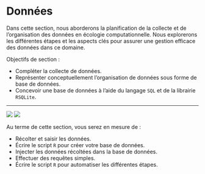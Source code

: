 # Données {#sec-donnees .unnumbered}

Dans cette section, nous aborderons la planification de la collecte et de l'organisation des données en écologie computationnelle. Nous explorerons les différentes étapes et les aspects clés pour assurer une gestion efficace des données dans ce domaine. 

Objectifs de section :

- Compléter la collecte de données.
- Représenter conceptuellement l'organisation de données sous forme de base de données.
- Concevoir une base de données à l'aide du langage `SQL` et de la librairie `RSQLite`.

---

[![](https://img.shields.io/badge/HTML-Pr%C3%A9sentation-blue)](https://econumuds.github.io/BIO500/bloc1/) [![](https://img.shields.io/badge/PDF-Pr%C3%A9sentation-yellow)](https://econumuds.github.io/BIO500/bloc1/bloc1.pdf)


Au terme de cette section, vous serez en mesure de :

- Récolter et saisir les données.
- Écrire le script `R` pour créer votre base de données.
- Injecter les données récoltées dans la base de données.
- Effectuer des requêtes simples.
- Écrire le script `R` pour automatiser les différentes étapes.
